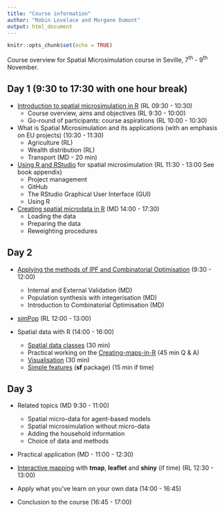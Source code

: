 ```yaml
---
title: "Course information"
author: "Robin Lovelace and Morgane Dumont"
output: html_document
---
```


```r
knitr::opts_chunk$set(echo = TRUE)
```

Course overview for Spatial Microsimulation course in Seville, 7^th^ - 9^th^ November.

## Day 1 (9:30 to 17:30 with one hour break)

- [Introduction to spatial microsimulation in R](http://robinlovelace.net/spatial-microsim-book/slides/introduction.pdf) (RL 09:30 - 10:30)
    - Course overview, aims and objectives (RL 9:30 - 10:00)
    - Go-round of participants: course aspirations (RL 10:00 - 10:30)

- What is Spatial Microsimulation and its applications (with an emphasis on EU projects) (10:30 - 11:30)
    - Agriculture (RL)
    - Wealth distribution (RL)
    - Transport (MD - 20 min)
    
- [Using R and RStudio](http://rpubs.com/RobinLovelace/146447) for spatial microsimulation (RL 11:30 - 13:00 See book appendix)
    - Project management
    - GitHub
    - The RStudio Graphical User Interface (GUI)
    - Using R

- [Creating spatial microdata in R](http://robinlovelace.net/spatial-microsim-book/slides/spatial-microdata-in-r.html) (MD 14:00 - 17:30)
    - Loading the data
    - Preparing the data 
    - Reweighting procedures
  
## Day 2

- [Applying the methods of IPF and Combinatorial Optimisation](https://github.com/Robinlovelace/spatial-microsim-book/blob/master/slides/Applying-IPF-and-CO.Rmd) (9:30 - 12:00)
    - Internal and External Validation (MD)
    - Population synthesis with integerisation (MD)
    - Introduction to Combinatorial Optimisation (MD)

- [simPop](https://github.com/Robinlovelace/spatial-microsim-book/blob/master/slides/simpop-intro.Rmd) (RL 12:00 - 13:00)

- Spatial data with R (14:00 - 16:00)
    - [Spatial data classes](http://rpubs.com/RobinLovelace/217921) (30 min)
    - Practical working on the [Creating-maps-in-R](https://github.com/Robinlovelace/Creating-maps-in-R) (45 min Q & A)
    - [Visualisation](https://github.com/Robinlovelace/Creating-maps-in-R/blob/master/vignettes/vspd-base-shiny.md) (30 min)
    - [Simple features](https://github.com/edzer/sfr) (**sf** package) (15 min if time)



## Day 3


- Related topics (MD 9:30 - 11:00)
  - Spatial micro-data for agent-based models 
  - Spatial microsimulation without micro-data 
  - Adding the household information 
  - Choice of data and methods 

- Practical application (MD - 11:00 - 12:30)
    
- [Interactive mapping](https://github.com/Robinlovelace/Creating-maps-in-R/blob/master/vignettes/vspd-base-shiny.md) with **tmap**, **leaflet** and **shiny** (if time) (RL 12:30 - 13:00)

- Apply what you've learn on your own data (14:00 - 16:45)

- Conclusion to the course (16:45 - 17:00)

